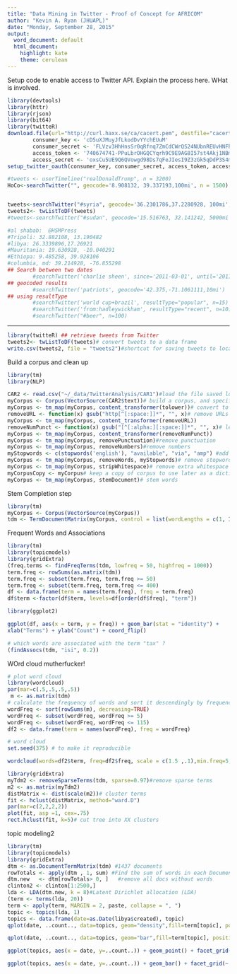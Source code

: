 ```yaml
---
title: "Data Mining in Twitter - Proof of Concept for AFRICOM"
author: "Kevin A. Ryan (JHUAPL)"
date: "Monday, September 28, 2015"
output:
  word_document: default
  html_document:
    highlight: kate
    theme: cerulean
---
```


Setup code to enable access to Twitter API.  Explain the process here.  WHat is involved.


```r
library(devtools)
library(httr)
library(rjson)
library(bit64)
library(twitteR)
download.file(url="http://curl.haxx.se/ca/cacert.pem", destfile="cacert.pem")
        consumer_key <- 'cD5uXJMuyJfLkodDvYYchEUuM'
        consumer_secret <- 'FLVzv3HhHnsSr0qRfnq7ZmCdCWrQS24NUbnREUvHNFhEc89bVg'
        access_token <- '740674741-PPuLbrOHGQCYqrh9C9E9AG8I57st4Akj1NBmB2V5'
        access_secret <- 'oxsCu5UE9Q6QVowgd98Ds7qFeJIesI9Z3zGk5qDdP3S4m'
setup_twitter_oauth(consumer_key, consumer_secret, access_token, access_secret)

#tweets <- userTimeline("realDonaldTrump", n = 3200)
HoCo<-searchTwitter("", geocode='8.908132, 39.337193,100mi', n = 1500)


tweets<-searchTwitter("#syria", geocode='36.2301786,37.2280928, 100mi', n =3500)
tweets2<- twListToDF(tweets)
#tweets<-searchTwitter("#sudan", geocode='15.516763, 32.141242, 5000mi', n =35)

#al shabab:  @HSMPress
#Tripoli: 32.882108, 13.190482
#libya: 26.3339896,17.26921
#Mauritania: 19.630928, -10.040291
#Ethiopa: 9.485258, 39.928106
#columbia, md: 39.214928, -76.855298
## Search between two dates
        #searchTwitter('charlie sheen', since='2011-03-01', until='2011-03-02')
## geocoded results
        #searchTwitter('patriots', geocode='42.375,-71.1061111,10mi')
## using resultType
        #searchTwitter('world cup+brazil', resultType="popular", n=15)
        #searchTwitter('from:hadleywickham', resultType="recent", n=10)
        #searchTwitter("#beer", n=100)
```


----
```r
library(twitteR) ## retrieve tweets from Twitter
tweets2<- twListToDF(tweets)# convert tweets to a data frame
write.csv(tweets2, file = "tweets2")#shortcut for saving tweets to local maching

```

Build a corpus and clean up 
```r
library(tm)
library(NLP)

CAR2 <- read.csv("~/_data/TwitterAnalysis/CAR1")#load the file saved locally
myCorpus <- Corpus(VectorSource(CAR2$text))# build a corpus, and specify the source to be character vectors
myCorpus <- tm_map(myCorpus, content_transformer(tolower))# convert to lower case
removeURL <- function(x) gsub("http[^[:space:]]*", "", x)# remove URLs
myCorpus <- tm_map(myCorpus, content_transformer(removeURL))
removeNumPunct <- function(x) gsub("[^[:alpha:][:space:]]*", "", x)# leave only English letters or spaces
myCorpus <- tm_map(myCorpus, content_transformer(removeNumPunct))
myCorpus <- tm_map(myCorpus, removePunctuation)#remove punctuation
myCorpus <- tm_map(myCorpus, removeNumbers)#remove numbers
myStopwords <- c(stopwords('english'), "available", "via", "amp") #add stopwords
myCorpus <- tm_map(myCorpus, removeWords, myStopwords)# remove stopwords from corpus
myCorpus <- tm_map(myCorpus, stripWhitespace)# remove extra whitespace
myCorpusCopy <- myCorpus# keep a copy of corpus to use later as a dictionary for stem completion
myCorpus <- tm_map(myCorpus, stemDocument)# stem words
```

Stem Completion step
```r
library(tm)
myCorpus <- Corpus(VectorSource(myCorpus))
tdm <- TermDocumentMatrix(myCorpus, control = list(wordLengths = c(1, Inf)))
```

Frequent Words and Associations
```r
library(tm)
library(topicmodels)
library(gridExtra)
(freq.terms <- findFreqTerms(tdm, lowfreq = 50, highfreq = 1000))
term.freq <- rowSums(as.matrix(tdm))
term.freq <- subset(term.freq, term.freq >= 50)
term.freq <- subset(term.freq, term.freq <= 400)
df <- data.frame(term = names(term.freq), freq = term.freq)
df$term <-factor(df$term, levels=df[order(df$freq), "term"])

library(ggplot2)

ggplot(df, aes(x = term, y = freq)) + geom_bar(stat = "identity") +
xlab("Terms") + ylab("Count") + coord_flip()

# which words are associated with the term "tax" ?
(findAssocs(tdm, "isi", 0.2))
```

WOrd cloud mutherfucker!
```r
# plot word cloud
library(wordcloud)
par(mar=c(.5,.5,.5,.5))
 m <- as.matrix(tdm)
# calculate the frequency of words and sort it descendingly by frequency
wordFreq <- sort(rowSums(m), decreasing=TRUE)
wordFreq <- subset(wordFreq, wordFreq >= 5)
wordFreq <- subset(wordFreq, wordFreq <= 115)
df2 <- data.frame(term = names(wordFreq), freq = wordFreq)

# word cloud
set.seed(375) # to make it reproducible

wordcloud(words=df2$term, freq=df2$freq, scale = c(1.5 ,.1),min.freq=5, random.order=T, fixed.asp=F, rot.per= 0, use.r.layout =T)
```


```r
library(gridExtra)
myTdm2 <- removeSparseTerms(tdm, sparse=0.97)#remove sparse terms
m2 <- as.matrix(myTdm2)
distMatrix <- dist(scale(m2))# cluster terms
fit <- hclust(distMatrix, method="ward.D")
par(mar=c(2,2,2,2))
plot(fit, asp =1, cex=.75)
rect.hclust(fit, k=5)# cut tree into XX clusters
```

topic modeling2
```r
library(tm)
library(topicmodels)
library(gridExtra)
dtm <- as.DocumentTermMatrix(tdm) #1437 documents
rowTotals <- apply(dtm , 1, sum) #Find the sum of words in each Document
dtm.new   <- dtm[rowTotals> 0, ]   #remove all docs without words
clinton2 <- clinton[1:2500,] 
lda <- LDA(dtm.new, k = 8)#Latent Dirichlet allocation (LDA)
(term <- terms(lda, 20))
term <- apply(term, MARGIN = 2, paste, collapse = ", ")
topic <- topics(lda, 1)
topics <- data.frame(date=as.Date(libya$created), topic)
qplot(date, ..count.., data=topics, geom="density",fill=term[topic], position="stack")

qplot(date, ..count.., data=topics, geom="bar",fill=term[topic], position="stack")

ggplot(topics, aes(x = date, y=..count..)) + geom_point() + facet_grid(~ topic)

ggplot(topics, aes(x = date, y=..count..)) + geom_bar() + facet_grid(~ topic)
```


